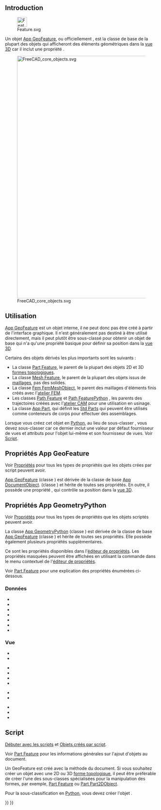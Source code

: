 <languages/>
{{TOCright}}

== Introduction ==

[[File:Feature.svg|32px]]

Un objet [[App_GeoFeature/fr|App GeoFeature]], ou officiellement {{incode|App::GeoFeature}}, est la classe de base de la plupart des objets qui afficheront des éléments géométriques dans la [[3D_view/fr|vue 3D]] car il inclut une propriété {{PropertyData|Placement}}.

[[File:FreeCAD_core_objects.svg|800px]]

{{Caption|Diagramme simplifié des relations entre les objets clés dans Freecad}}

<span id="Usage"></span>
==Utilisation==

[[App_GeoFeature/fr|App GeoFeature]] est un objet interne, il ne peut donc pas être créé à partir de l'interface graphique. Il n'est généralement pas destiné à être utilisé directement, mais il peut plutôt être sous-classé pour obtenir un objet de base qui n'a qu'une propriété {{PropertyData|Placement}} basique pour définir sa position dans la [[3D_view/fr|vue 3D]].

Certains des objets dérivés les plus importants sont les suivants :
* La classe [[Part_Feature/fr|Part Feature]], le parent de la plupart des objets 2D et 3D [[Part_TopoShape/fr|formes topologiques]].
* La classe [[Mesh_Feature/fr|Mesh Feature]], le parent de la plupart des objets issus de [[Mesh_MeshObject/fr|maillages]], pas des solides.
* La classe [[FEM_Mesh/fr|Fem FemMeshObject]], le parent des maillages d'éléments finis créés avec l'[[FEM_Workbench/fr|atelier FEM]].
* Les classes [[CAM_scripting/fr#La_fonction_Path|Path Feature]] et [[CAM_scripting/fr#Les_fonctions_Python|Path FeaturePython]] , les parents des trajectoires créées avec l'[[CAM_Workbench/fr|atelier CAM]] pour une utilisation en usinage.
* La classe [[App_Part/fr|App Part]], qui définit les [[Std_Part/fr|Std Parts]] qui peuvent être utilisés comme conteneurs de corps pour effectuer des assemblages.

Lorsque vous créez cet objet en [[Python/fr|Python]], au lieu de sous-classer {{incode|App::GeoFeature}}, vous devez sous-classer {{incode|App::GeometryPython}} car ce dernier inclut une valeur par défaut fournisseur de vues et attributs {{incode|Proxy}} pour l'objet lui-même et son fournisseur de vues. Voir [[App_GeoFeature/fr#Script|Script]].

<span id="Properties_App_GeoFeature"></span>
== Propriétés App GeoFeature ==

Voir [[Property/fr|Propriétés]] pour tous les types de propriétés que les objets crées par script peuvent avoir.

[[App_GeoFeature/fr|App GeoFeature]] (classe {{incode|App::GeoFeature}}) est dérivée de la classe de base [[App_DocumentObject/fr|App DocumentObject]]. (classe {{incode|App::DocumentObject}}) et hérite de toutes ses propriétés. En outre, il possède une propriété {{PropertyData|Placement}}, qui contrôle sa position dans la [[3D_view/fr|vue 3D]].

<span id="Properties_App_GeometryPython"></span>
== Propriétés App GeometryPython ==

Voir [[Property/fr|Propriétés]] pour tous les types de propriétés que les objets scriptés peuvent avoir.

La classe [[App_GeoFeature/fr|App GeometryPython]] (classe {{incode|App::GeometryPython}}) est dérivée de la classe de base [[App_GeoFeature/fr|App GeoFeature]] (classe {{incode|App::GeoFeature}}) et hérite de toutes ses propriétés. Elle possède également plusieurs propriétés supplémentaires.

Ce sont les propriétés disponibles dans l'[[Property_editor/fr|éditeur de propriétés]]. Les propriétés masquées peuvent être affichées en utilisant la commande {{MenuCommand|Afficher les propriétés cachées}} dans le menu contextuel de l'[[Property_editor/fr|éditeur de propriétés]].

Voir [[Part_Feature/fr#Propriétés|Part Feature]] pour une explication des propriétés énumérées ci-dessous.

<span id="Data"></span>
=== Données ===

{{TitleProperty|Base}}

* {{PropertyData|Proxy|PythonObject|Hidden}}
* {{PropertyData|Placement|Placement}}
* {{PropertyData|_ Element Map Version|String|Hidden}}
* {{PropertyData|Label|String}}
* {{PropertyData|Label2|String|Hidden}}
* {{PropertyData|Expression Engine|ExpressionEngine|Hidden}}
* {{PropertyData|Visibility|Bool|Hidden}}

<span id="View"></span>
=== Vue ===

{{TitleProperty|Base}}

* {{PropertyView|Proxy|PythonObject|Hidden}}
* {{PropertyView|Transform Origin|Placement|Hidden}}

{{TitleProperty|Display Options}}

* {{PropertyView|Bounding Box|Bool}}
* {{PropertyView|Display Mode|Enumeration}}
* {{PropertyView|Show In Tree|Bool}}
* {{PropertyView|Visibility|Bool}}

{{TitleProperty|Object style}}

* {{PropertyView|Shape Appearance|MaterialList}}
* {{PropertyView|Transparency|Percent}}

{{TitleProperty|Selection}}

* {{PropertyView|On Top When Selected|Enumeration}}
* {{PropertyView|Selectable|Bool}}
* {{PropertyView|Selection Style|Enumeration}}

<span id="Scripting"></span>
== Script ==

{{Emphasis|Voir aussi :}} [[FreeCAD_Scripting_Basics/fr|Débuter avec les scripts]] et [[Scripted_objects/fr|Objets créés par script]].

Voir [[Part_Feature/fr|Part Feature]] pour les informations générales sur l'ajout d'objets au document.

Un GeoFeature est créé avec la méthode {{incode|addObject()}} du document. Si vous souhaitez créer un objet avec une 2D ou 3D [[Part_TopoShape/fr|forme topologique]], il peut être préférable de créer l'une des sous-classes spécialisées pour la manipulation des formes, par exemple, [[Part_Feature/fr|Part Feature]] ou [[Part_Part2DObject/fr|Part Part2DObject]].

{{Code|code=
import FreeCAD as App

doc = App.newDocument()
obj = App.ActiveDocument.addObject("App::GeoFeature", "Name")
obj.Label = "Custom label"
}}

Pour la sous-classification en [[Python/fr|Python]], vous devez créer l'objet {{incode|App::GeometryPython}}.

{{Code|code=
import FreeCAD as App

doc = App.newDocument()
obj = App.ActiveDocument.addObject("App::GeometryPython", "Name")
obj.Label = "Custom label"
}}


{{Document_objects_navi{{#translation:}}}}
{{Userdocnavi{{#translation:}}}}